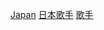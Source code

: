 {{Commonscat|Female vocalists from Japan}}

[[Category:各国女歌手|Japan]]
[[Category:日本歌手|]]
[[Category:日本女藝人|歌手]]